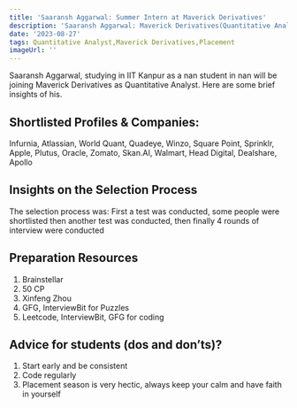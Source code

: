 ```yaml
---
title: 'Saaransh Aggarwal: Summer Intern at Maverick Derivatives'
description: 'Saaransh Aggarwal: Maverick Derivatives(Quantitative Analyst)'
date: '2023-08-27'
tags: Quantitative Analyst,Maverick Derivatives,Placement
imageUrl: ''
---
```


Saaransh Aggarwal, studying in IIT Kanpur as a nan student in nan will be joining Maverick Derivatives as Quantitative Analyst. Here are some brief insights of his.

## Shortlisted Profiles & Companies:
Infurnia, Atlassian, World Quant, Quadeye, Winzo, Square Point, Sprinklr, Apple, Plutus,
Oracle, Zomato, Skan.AI, Walmart, Head Digital, Dealshare, Apollo

## Insights on the Selection Process
The selection process was:
First a test was conducted, some people were shortlisted then another test was conducted,
then finally 4 rounds of interview were conducted

##  Preparation Resources
1. Brainstellar
2. 50 CP
3. Xinfeng Zhou
4. GFG, InterviewBit for Puzzles
5. Leetcode, InterviewBit, GFG for coding

## Advice for students (dos and don’ts)? 
1. Start early and be consistent
2. Code regularly
3. Placement season is very hectic, always keep your calm and have faith in yourself

